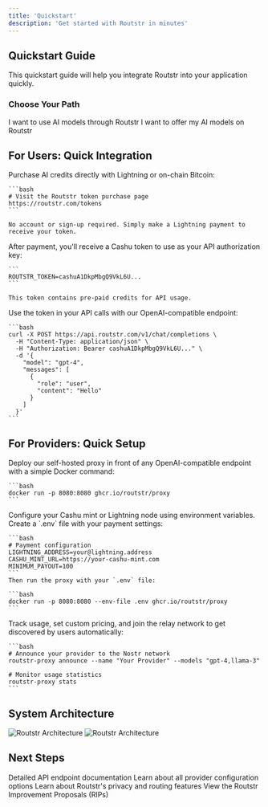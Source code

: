 ```yaml
---
title: 'Quickstart'
description: 'Get started with Routstr in minutes'
---
```


## Quickstart Guide

This quickstart guide will help you integrate Routstr into your application quickly.

### Choose Your Path

<CardGroup cols={2}>
  <Card title="For Users" icon="user" href="#for-users">
    I want to use AI models through Routstr
  </Card>
  <Card title="For Providers" icon="server" href="#for-providers">
    I want to offer my AI models on Routstr
  </Card>
</CardGroup>

## For Users: Quick Integration

<Steps>
  <Step title="Buy Cashu tokens">
    Purchase AI credits directly with Lightning or on-chain Bitcoin:
    
    ```bash
    # Visit the Routstr token purchase page
    https://routstr.com/tokens
    ```
    
    No account or sign-up required. Simply make a Lightning payment to receive your token.
  </Step>
  <Step title="Receive token instantly">
    After payment, you'll receive a Cashu token to use as your API authorization key:
    
    ```
    ROUTSTR_TOKEN=cashuA1DkpMbgQ9VkL6U...
    ```
    
    This token contains pre-paid credits for API usage.
  </Step>
  <Step title="Make API calls directly">
    Use the token in your API calls with our OpenAI-compatible endpoint:
    
    ```bash
    curl -X POST https://api.routstr.com/v1/chat/completions \
      -H "Content-Type: application/json" \
      -H "Authorization: Bearer cashuA1DkpMbgQ9VkL6U..." \
      -d '{
        "model": "gpt-4",
        "messages": [
          {
            "role": "user", 
            "content": "Hello"
          }
        ]
      }'
    ```
  </Step>
</Steps>

## For Providers: Quick Setup

<Steps>
  <Step title="Set up your proxy">
    Deploy our self-hosted proxy in front of any OpenAI-compatible endpoint with a simple Docker command:
    
    ```bash
    docker run -p 8080:8080 ghcr.io/routstr/proxy
    ```
  </Step>
  <Step title="Connect payments">
    Configure your Cashu mint or Lightning node using environment variables. Create a `.env` file with your payment settings:

    ```bash
    # Payment configuration
    LIGHTNING_ADDRESS=your@lightning.address
    CASHU_MINT_URL=https://your-cashu-mint.com
    MINIMUM_PAYOUT=100
    ```
    Then run the proxy with your `.env` file:

    ```bash
    docker run -p 8080:8080 --env-file .env ghcr.io/routstr/proxy
    ```
  </Step>
  <Step title="Monitor and scale">
    Track usage, set custom pricing, and join the relay network to get discovered by users automatically:
    
    ```bash
    # Announce your provider to the Nostr network
    routstr-proxy announce --name "Your Provider" --models "gpt-4,llama-3"
    
    # Monitor usage statistics
    routstr-proxy stats
    ```
  </Step>
</Steps>

## System Architecture

<img src="/images/architecture.svg" className="block dark:hidden" alt="Routstr Architecture" />
<img src="/images/architecture.svg" className="hidden dark:block" alt="Routstr Architecture" />

## Next Steps

<CardGroup>
  <Card title="API Reference" icon="code" href="/api-reference/introduction">
    Detailed API endpoint documentation
  </Card>
  <Card title="Provider Configuration" icon="gear" href="/providers/configuration">
    Learn about all provider configuration options
  </Card>
  <Card title="Privacy Features" icon="shield" href="/users/privacy">
    Learn about Routstr's privacy and routing features
  </Card>
  <Card title="Roadmap" icon="road" href="https://github.com/routstr/protocol">
    View the Routstr Improvement Proposals (RIPs)
  </Card>
</CardGroup>
